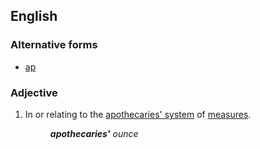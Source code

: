 ==English==
{{wikipedia|apothecaries' system}}
{{rfd}}
===Alternative forms===
*[[ap]] {{italbrac|abbreviation}}
===Adjective===
{{en-adj|-}}
#In or relating to the [[apothecaries' system]] of [[measure]]s.
#:'''''apothecaries'<nowiki></nowiki>''' ounce''